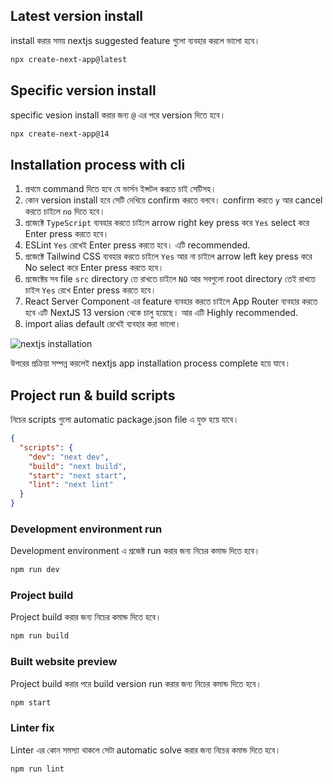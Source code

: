 ## Latest version install

install করার সময় nextjs suggested feature গুলো ব্যবহার করলে ভালো হবে।

```bash copy
npx create-next-app@latest
```

## Specific version install

specific vesion install করার জন্য `@` এর পরে version দিতে হবে।

```bash copy
npx create-next-app@14
```

## Installation process with cli

1. প্রথমে command দিতে হবে যে ভার্সন ইন্সটল করতে চাই সেটিসহ।
2. কোন version install হবে সেটি দেখিয়ে confirm করতে বলবে। confirm করতে `y` আর cancel করতে চাইলে `no` দিতে হবে।
3. প্রজেক্টে `TypeScript` ব্যবহার করতে চাইলে arrow right key press করে `Yes` select করে Enter press করতে হবে।
4. ESLint `Yes` রেখেই Enter press করতে হবে। এটি recommended.
5. প্রজেক্টে Tailwind CSS ব্যবহার করতে চাইলে `Yes` আর না চাইলে arrow left key press করে No select করে Enter press করতে হবে।
6. প্রজেক্টের সব file `src` directory তে রাখতে চাইলে `NO` আর সবগুলো root directory তেই রাখতে চাইল `Yes` রেখে Enter press করতে হবে।
7. React Server Component এর feature ব্যবহার করতে চাইলে App Router ব্যবহার করতে হবে এটি NextJS 13 version থেকে চালু হয়েছে। আর এটি Highly recommended.
8. import alias default রেখেই ব্যবহার করা ভালো।

![nextjs installation](../../public/images/nextjs-install.png)

উপরের প্রক্রিয়া সম্পন্ন করলেই nextjs app installation process complete হয়ে যাবে।

## Project run & build scripts

নিচের scripts গুলো automatic package.json file এ যুক্ত হয়ে যাবে।

```json filename="package.json" copy
{
  "scripts": {
    "dev": "next dev",
    "build": "next build",
    "start": "next start",
    "lint": "next lint"
  }
}
```

### Development environment run

Development environment এ প্রজেক্ট run করার জন্য নিচের কমান্ড দিতে হবে।

```bash copy
npm run dev
```

### Project build

Project build করার জন্য নিচের কমান্ড দিতে হবে।

```bash copy
npm run build
```

### Built website preview

Project build করার পরে build version run করার জন্য নিচের কমান্ড দিতে হবে।

```bash copy
npm start
```

### Linter fix

Linter এর কোন সমস্যা থাকলে সেটা automatic solve করার জন্য নিচের কমান্ড দিতে হবে।

```bash copy
npm run lint
```
